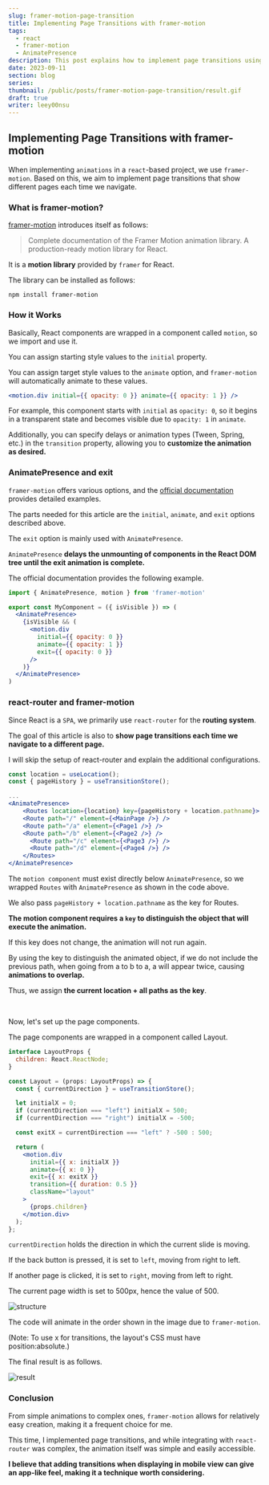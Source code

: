 ```yaml
---
slug: framer-motion-page-transition
title: Implementing Page Transitions with framer-motion
tags:
  - react
  - framer-motion
  - AnimatePresence
description: This post explains how to implement page transitions using framer-motion.
date: 2023-09-11
section: blog
series:
thumbnail: /public/posts/framer-motion-page-transition/result.gif
draft: true
writer: leey00nsu
---
```


## Implementing Page Transitions with framer-motion

When implementing `animations` in a `react`-based project, we use `framer-motion`. Based on this, we aim to implement page transitions that show different pages each time we navigate.

### What is framer-motion?

[framer-motion](https://www.framer.com/motion/) introduces itself as follows:

> Complete documentation of the Framer Motion animation library. A production-ready motion library for React.

It is a **motion library** provided by `framer` for React.

The library can be installed as follows:

```shell title="framer-motion"
npm install framer-motion
```

### How it Works

Basically, React components are wrapped in a component called `motion`, so we import and use it.

You can assign starting style values to the `initial` property.

You can assign target style values to the `animate` option, and `framer-motion` will automatically animate to these values.

```jsx title="motion.div"
<motion.div initial={{ opacity: 0 }} animate={{ opacity: 1 }} />
```

For example, this component starts with `initial` as `opacity: 0`, so it begins in a transparent state and becomes visible due to `opacity: 1` in `animate`.

Additionally, you can specify delays or animation types (Tween, Spring, etc.) in the `transition` property, allowing you to **customize the animation as desired.**

### AnimatePresence and exit

`framer-motion` offers various options, and the [official documentation](https://www.framer.com/motion/) provides detailed examples.

The parts needed for this article are the `initial`, `animate`, and `exit` options described above.

The `exit` option is mainly used with `AnimatePresence`.

`AnimatePresence` **delays the unmounting of components in the React DOM tree until the exit animation is complete.**

The official documentation provides the following example.

```jsx title="AnimatePresence"
import { AnimatePresence, motion } from 'framer-motion'

export const MyComponent = ({ isVisible }) => (
  <AnimatePresence>
    {isVisible && (
      <motion.div
        initial={{ opacity: 0 }}
        animate={{ opacity: 1 }}
        exit={{ opacity: 0 }}
      />
    )}
  </AnimatePresence>
)
```

### react-router and framer-motion

Since React is a `SPA`, we primarily use `react-router` for the **routing system**.

The goal of this article is also to **show page transitions each time we navigate to a different page.**

I will skip the setup of react-router and explain the additional configurations.

```jsx title="routes.tsx"
const location = useLocation();
const { pageHistory } = useTransitionStore();

...
<AnimatePresence>
	<Routes location={location} key={pageHistory + location.pathname}>
    <Route path="/" element={<MainPage />} />
    <Route path="/a" element={<Page1 />} />
    <Route path="/b" element={<Page2 />} />
	  <Route path="/c" element={<Page3 />} />
	  <Route path="/d" element={<Page4 />} />
	</Routes>
</AnimatePresence>
```

The `motion component` must exist directly below `AnimatePresence`, so we wrapped `Routes` with `AnimatePresence` as shown in the code above.

We also pass `pageHistory + location.pathname` as the key for Routes.

**The motion component requires a `key` to distinguish the object that will execute the animation.**

If this key does not change, the animation will not run again.

By using the key to distinguish the animated object, if we do not include the previous path, when going from a to b to a, a will appear twice, causing **animations to overlap.**

Thus, we assign **the current location + all paths as the key**.

<br />

Now, let's set up the page components.

The page components are wrapped in a component called Layout.

```jsx title="Layout"
interface LayoutProps {
  children: React.ReactNode;
}

const Layout = (props: LayoutProps) => {
  const { currentDirection } = useTransitionStore();

  let initialX = 0;
  if (currentDirection === "left") initialX = 500;
  if (currentDirection === "right") initialX = -500;

  const exitX = currentDirection === "left" ? -500 : 500;

  return (
    <motion.div
      initial={{ x: initialX }}
      animate={{ x: 0 }}
      exit={{ x: exitX }}
      transition={{ duration: 0.5 }}
      className="layout"
    >
      {props.children}
    </motion.div>
  );
};
```

`currentDirection` holds the direction in which the current slide is moving.

If the back button is pressed, it is set to `left`, moving from right to left.

If another page is clicked, it is set to `right`, moving from left to right.

The current page width is set to 500px, hence the value of 500.

![structure](/public/posts/framer-motion-page-transition/structure.png)

The code will animate in the order shown in the image due to `framer-motion`.

(Note: To use x for transitions, the layout's CSS must have position:absolute.)

The final result is as follows.

![result](/public/posts/framer-motion-page-transition/result.gif)

### Conclusion

From simple animations to complex ones, `framer-motion` allows for relatively easy creation, making it a frequent choice for me.

This time, I implemented page transitions, and while integrating with `react-router` was complex, the animation itself was simple and easily accessible.

**I believe that adding transitions when displaying in mobile view can give an app-like feel, making it a technique worth considering.**